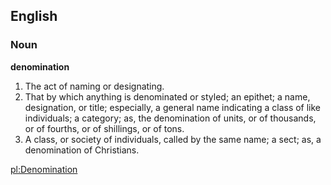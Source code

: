 ==English==

===Noun===

'''denomination'''

#The act of naming or designating.
#That by which anything is denominated or styled; an epithet; a name, designation, or title; especially, a general name indicating a class of like individuals; a category; as, the denomination of units, or of thousands, or of fourths, or of shillings, or of tons.
#A class, or society of individuals, called by the same name; a sect; as, a denomination of Christians.

[[pl:Denomination]]
